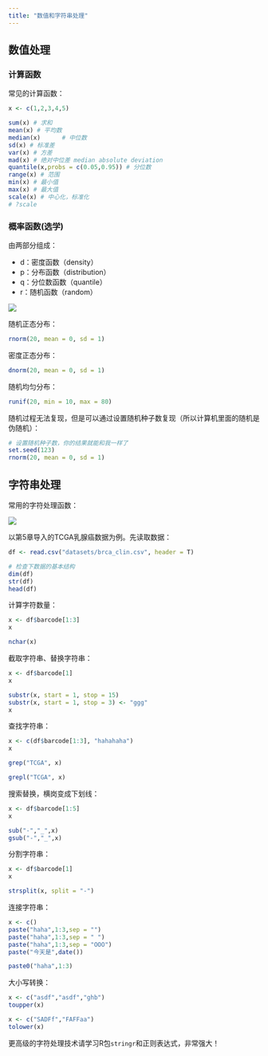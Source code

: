 ```yaml
---
title: "数值和字符串处理"
---
```


## 数值处理

### 计算函数

常见的计算函数：

```r
x <- c(1,2,3,4,5)

sum(x) # 求和
mean(x) # 平均数
median(x)      # 中位数
sd(x) # 标准差
var(x) # 方差
mad(x) # 绝对中位差 median absolute deviation
quantile(x,probs = c(0.05,0.95)) # 分位数
range(x) # 范围
min(x) # 最小值
max(x) # 最大值
scale(x) # 中心化，标准化
# ?scale
```

### 概率函数(选学)

由两部分组成：

- d：密度函数（density）
- p：分布函数（distribution）
- q：分位数函数（quantile）
- r：随机函数（random）

![](figs/PixPin_2024-07-27_10-42-44.png)

随机正态分布：

```r
rnorm(20, mean = 0, sd = 1)
```

密度正态分布：

```r
dnorm(20, mean = 0, sd = 1)
```

随机均匀分布：

```r
runif(20, min = 10, max = 80)
```

随机过程无法复现，但是可以通过设置随机种子数复现（所以计算机里面的随机是伪随机）：

```r
# 设置随机种子数，你的结果就能和我一样了
set.seed(123)
rnorm(20, mean = 0, sd = 1)
```

## 字符串处理

常用的字符处理函数：

![](figs/PixPin_2024-08-01_19-21-17.png)

以第5章导入的TCGA乳腺癌数据为例。先读取数据：

```r
df <- read.csv("datasets/brca_clin.csv", header = T)

# 检查下数据的基本结构
dim(df)
str(df)
head(df)
```

计算字符数量：

```r
x <- df$barcode[1:3]
x

nchar(x)
```

截取字符串、替换字符串：

```r
x <- df$barcode[1]
x

substr(x, start = 1, stop = 15)
substr(x, start = 1, stop = 3) <- "ggg"
x
```

查找字符串：

```r
x <- c(df$barcode[1:3], "hahahaha")
x

grep("TCGA", x)

grepl("TCGA", x)
```

搜索替换，横岗变成下划线：

```r
x <- df$barcode[1:5]
x

sub("-","_",x)
gsub("-","_",x)
```

分割字符串：

```r
x <- df$barcode[1]
x

strsplit(x, split = "-")
```

连接字符串：

```r
x <- c()
paste("haha",1:3,sep = "")
paste("haha",1:3,sep = " ")
paste("haha",1:3,sep = "OOO")
paste("今天是",date())

paste0("haha",1:3)
```

大小写转换：

```r
x <- c("asdf","asdf","ghb")
toupper(x)

x <- c("SADFf","FAFFaa")
tolower(x)
```

:::{.callout-note}
更高级的字符处理技术请学习R包`stringr`和正则表达式，非常强大！
:::
